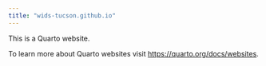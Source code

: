 ```yaml
---
title: "wids-tucson.github.io"
---
```


This is a Quarto website.

To learn more about Quarto websites visit <https://quarto.org/docs/websites>.
